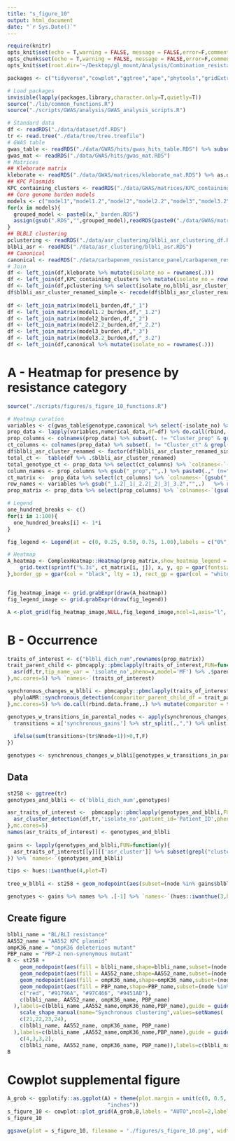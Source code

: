 ```yaml
---
title: "s_figure_10"
output: html_document
date: "`r Sys.Date()`"
---
```


```r
require(knitr)
opts_knit$set(echo = T,warning = FALSE, message = FALSE,error=F,comment=NA)
opts_chunk$set(echo = T,warning = FALSE, message = FALSE,error=F,comment=NA)
opts_knit$set(root.dir='~/Desktop/gl_mount/Analysis/Combination_resistance/pre-intro-blbli-resistance-ms/')
```

```r
packages <- c("tidyverse","cowplot","ggtree","ape","phytools","gridExtra","kableExtra","colorRamp2","RColorBrewer","ComplexHeatmap",'phyloAMR')

# Load packages
invisible(lapply(packages,library,character.only=T,quietly=T))
source("./lib/common_functions.R")
source("./scripts/GWAS/analysis/GWAS_analysis_scripts.R") 
```

```r
# Standard data
df <- readRDS("./data/dataset/df.RDS")
tr <- read.tree("./data/tree/tree.treefile")
# GWAS table
gwas_table <- readRDS("./data/GWAS/hits/gwas_hits_table.RDS") %>% subset(nn_qc=="Yes")
gwas_mat <- readRDS("./data/GWAS/hits/gwas_mat.RDS")  
# Matrices
## Kleborate matrix
kleborate <- readRDS("./data/GWAS/matrices/kleborate_mat.RDS") %>% as.data.frame 
## KPC Plasmids 
KPC_containing_clusters <- readRDS("./data/GWAS/matrices/KPC_containing_cluster_mat.RDS") %>% as.data.frame
## Core genome burden models
models <- c("model1","model1.2","model2","model2.2","model3","model3.2")
for(x in models){
  grouped_model <- paste0(x,"_burden.RDS")
  assign(gsub(".RDS","",grouped_model),readRDS(paste0("./data/GWAS/matrices/",grouped_model)) %>% as.data.frame)
}
## BLBLI clustering
pclustering <- readRDS("./data/asr_clustering/blbli_asr_clustering_df.RDS")
blbli_asr <- readRDS("./data/asr_clustering/blbli_asr.RDS")
## Canonical
canonical <- readRDS("./data/carbapenem_resistance_panel/carbapenem_resistance_panel_matrix.RDS")
# Join
df <- left_join(df,kleborate %>% mutate(isolate_no = rownames(.)))
df <- left_join(df,KPC_containing_clusters %>% mutate(isolate_no = rownames(.)))  
df <- left_join(df,pclustering %>% select(isolate_no,blbli_asr_cluster_renamed))
df$blbli_asr_cluster_renamed_simple <- recode(df$blbli_asr_cluster_renamed,"No Feature"="Susceptible" )
   
df <- left_join_matrix(model1_burden,df,"_1")
df <- left_join_matrix(model1.2_burden,df,"_1.2")
df <- left_join_matrix(model2_burden,df,"_2")
df <- left_join_matrix(model2.2_burden,df,"_2.2")
df <- left_join_matrix(model3_burden,df,"_3")
df <- left_join_matrix(model3.2_burden,df,"_3.2")
df <- left_join(df,canonical %>% mutate(isolate_no = rownames(.))) 
```

# A - Heatmap for presence by resistance category
```r
source("./scripts/figures/s_figure_10_functions.R")

# Heatmap curation
variables <- c(gwas_table$genotype,canonical %>% select(-isolate_no) %>% colnames(.) %>% sort) %>% unique %>% subset(!. %in% c("OmpK35-25%","OmpK36_loop3_insertion","OmpK36_L3_mutations","PBP_any","FJ223607","OmpK36_Loss_of_function","OmpK36_intergenic","OmpK36_non_syn","KPNIH1_RS07805_2.2",'OmpK36_putative_function_altering'))
prop_data <- lapply(variables,numerical_data,df=df) %>% do.call(rbind,.) %>% `rownames<-`(variables) 
prop_columns <- colnames(prop_data) %>% subset(. != "Cluster_prop" & grepl("_prop",.)) %>% sort
ct_columns <- colnames(prop_data) %>% subset(. != "Cluster_ct" & grepl("_ct",.)) %>% sort
df$blbli_asr_cluster_renamed <- factor(df$blbli_asr_cluster_renamed_simple,levels = c(prop_columns %>% gsub("_prop","",.)))
total_ct <-  table(df %>% .$blbli_asr_cluster_renamed)  
total_genotype_ct <- prop_data %>% select(ct_columns) %>% `colnames<-`(gsub("_ct","",colnames(.))) %>% rowSums()
column_names <- prop_columns %>% gsub("_prop","",.) %>% paste0(.," (n=",total_ct,")")
ct_matrix <-  prop_data %>% select(ct_columns) %>% `colnames<-`(gsub("_ct","",colnames(.)))  %>% round(.,0)  %>% as.matrix %>% {ifelse(. ==0,"",.)}
row_names <- variables %>% gsub("_1.2|_1|_2.2|_2|_3|_3.2","",.)   %>% recode(.,'OmpK36_truncation_kleborate' = 'Truncation in ompK36','OmpK36_c25t'='C25T mutation in ompK36',"AA552"="AA552 KPC plasmid","AA018"="AA018 KPC plasmid","PBP2"="PBP2 modification","PBP4"="PBP4 modification","KPNIH1_RS18665"="PFAV in ompK36","OmpK36_promoter_IS"="IS in promoter of ompK36","RamR"="PFAV in ramR","RamA"="PFAV in ramA","AcrAB_TolC_any"="Variant in AcrAB-TolC efflux pump") %>% paste0(.," (n=",total_genotype_ct,")") 
prop_matrix <- prop_data %>% select(prop_columns) %>% `colnames<-`(gsub("_prop","",colnames(.))) %>% round(.,3) %>% as.matrix 

# Legend
one_hundred_breaks <- c()
for(i in 1:100){
  one_hundred_breaks[i] <- 1*i
}  

fig_legend <- Legend(at = c(0, 0.25, 0.50, 0.75, 1.00),labels = c("0%", "25%", "50%", "75%", "100%"),title = "Proportion",direction = "horizontal",col_fun = colorRamp2(breaks = c(0, 1.00),colors = c("white","red")), title_gp = gpar(fontsize = 16),labels_gp=gpar(fontsize=14),legend_width = unit(12, "cm"))

# Heatmap
A_heatmap <- ComplexHeatmap::Heatmap(prop_matrix,show_heatmap_legend = F,show_row_names = T,col = c("white","red"),cluster_columns = F,cluster_rows=T,name = "Proportion",column_labels = column_names,row_labels = row_names,  cell_fun = function(j, i, x, y, width, height, fill) {
    grid.text(sprintf("%.3s", ct_matrix[i, j]), x, y, gp = gpar(fontsize = 8))
},border_gp = gpar(col = "black", lty = 1), rect_gp = gpar(col = "white", lwd = 1)) 


fig_heatmap_image <- grid.grabExpr(draw(A_heatmap))
fig_legend_image <- grid.grabExpr(draw(fig_legend))

A <-plot_grid(fig_heatmap_image,NULL,fig_legend_image,ncol=1,axis="l", align="hv",rel_heights = c(1,-.085,.2))   
```

# B - Occurrence
```r
traits_of_interest <- c("blbli_dich_num",rownames(prop_matrix))   
trait_parent_child <- pbmcapply::pbmclapply(traits_of_interest,FUN=function(x){
  asr(df,tr,tip_name_var = 'isolate_no',pheno=x,model='MF') %>% .$parent_child_df
},mc.cores=5) %>% `names<-`(traits_of_interest)

synchronous_changes_w_blbli <- pbmcapply::pbmclapply(traits_of_interest %>% subset(.!="blbli_dich_num"),FUN=function(x){
  phyloAMR::synchronous_detection(comparitor_parent_child_df = trait_parent_child[[x]],trait_parent_child_df = trait_parent_child[['blbli_dich_num']],node_states = 'joint')
},mc.cores=5) %>% do.call(rbind.data.frame,.) %>% mutate(comparitor = traits_of_interest %>% subset(.!="blbli_dich_num"))

genotypes_w_transitions_in_parental_nodes <- apply(synchronous_changes_w_blbli,MARGIN = 1,FUN=function(x){
  transitions = x['synchronous_gains'] %>% str_split(.,",") %>% unlist
  
  ifelse(sum(transitions>(tr$Nnode+1))>0,T,F)
})

genotypes <- synchronous_changes_w_blbli[genotypes_w_transitions_in_parental_nodes,'comparitor'] 
```


## Data
```r
st258 <- ggtree(tr)
genotypes_and_blbli <- c('blbli_dich_num',genotypes)

asr_traits_of_interest <-  pbmcapply::pbmclapply(genotypes_and_blbli,FUN=function(x){
  asr_cluster_detection(df,tr,'isolate_no',patient_id='Patient_ID',pheno=x,parent_child_df = trait_parent_child[[x]],node_states = 'joint',faux_clusters = 'remove',remove_revertant = T,collapse_cluster = T,confidence = NULL)
},mc.cores=5)
names(asr_traits_of_interest) <- genotypes_and_blbli
 
gains <- lapply(genotypes_and_blbli,FUN=function(y){
  asr_traits_of_interest[[y]][['asr_cluster']] %>% subset(grepl("cluster",.)) %>% str_split("_",simplify = T) %>% .[,2] %>% unlist %>% unique %>% as.numeric 
}) %>% `names<-`(genotypes_and_blbli)

tips <- hues::iwanthue(4,plot=T)
 
tree_w_blbli <- st258 + geom_nodepoint(aes(subset=(node %in% gains$blbli_dich_num),fill="BL/BLI" ), shape=21, size= 4,show.legend = T) +  scale_fill_manual(name = "Phylogenetic occurrence", values ="red",breaks = "BL/BLI" )

genotypes <- gains %>% names %>% .[-1] %>% `names<-`(hues::iwanthue(3,hmin = 15,hmax=360,lmin = 10,plot = T,random = F)  )
```
## Create figure
```r
blbli_name = "BL/BLI resistance"
AA552_name = "AA552 KPC plasmid"
ompK36_name = "ompK36 deleterious mutant"
PBP_name = "PBP-2 non-synonymous mutant"
B <- st258 + 
    geom_nodepoint(aes(fill = blbli_name,shape=blbli_name,subset=(node %in% gains$blbli_dich_num),size=blbli_name,legend=F)) +
    geom_nodepoint(aes(fill = AA552_name,shape=AA552_name,subset=(node %in% gains$AA552),size=AA552_name,legend=F)) +
    geom_nodepoint(aes(fill = ompK36_name,shape=ompK36_name,subset=(node %in% gains$KPNIH1_RS18665_3.2),size=ompK36_name,legend=F)) +
    geom_nodepoint(aes(fill = PBP_name,shape=PBP_name,subset=(node %in% gains$PBP2),size=PBP_name,legend=F)) + scale_fill_manual(name="Synchronous clustering",values = setNames(
    c("red", "#91796A", "#97C466", "#9451AD"),
    c(blbli_name, AA552_name, ompK36_name, PBP_name)
  ),labels=c(blbli_name ,AA552_name,ompK36_name,PBP_name),guide = guide_legend(ncol=2,title.position = "top", label.position = "right")) + 
    scale_shape_manual(name="Synchronous clustering",values=setNames(
    c(21,22,23,24),
    c(blbli_name, AA552_name, ompK36_name, PBP_name)
  ),labels=c(blbli_name ,AA552_name,ompK36_name,PBP_name),guide = guide_legend(ncol=2,title.position = "top", label.position = "right")) + scale_size_manual(name="Synchronous clustering",values = setNames(
    c(4,3,3,2),
    c(blbli_name, AA552_name, ompK36_name, PBP_name)),labels=c(blbli_name ,AA552_name,ompK36_name,PBP_name),guide = guide_legend(ncol=2,title.position = "top", label.position = "right"))  + scale_alpha(guide = 'none') + theme(legend.position = 'bottom')
B
```
# Cowplot supplemental figure
```r
A_grob <- ggplotify::as.ggplot(A) + theme(plot.margin = unit(c(0, 0.5, 0, 0.45), 
                                "inches"))
s_figure_10 <- cowplot::plot_grid(A_grob,B,labels = "AUTO",ncol=2,label_size = 20,rel_widths = c(1,.7))
s_figure_10
``` 

```r
ggsave(plot = s_figure_10, filename = './figures/s_figure_10.png', width = 14, height = 7.5,limitsize=FALSE)
```